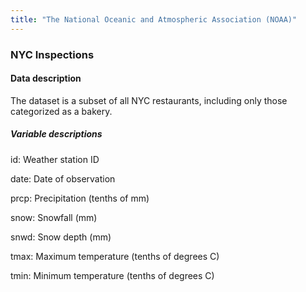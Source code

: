 ```yaml
---
title: "The National Oceanic and Atmospheric Association (NOAA)"
---
```


### NYC Inspections

#### Data description

The dataset is a subset of all NYC restaurants, including only those categorized as a bakery.


##### Variable descriptions

id: Weather station ID

date: Date of observation

prcp: Precipitation (tenths of mm)

snow: Snowfall (mm)

snwd: Snow depth (mm)

tmax: Maximum temperature (tenths of degrees C)

tmin: Minimum temperature (tenths of degrees C)
